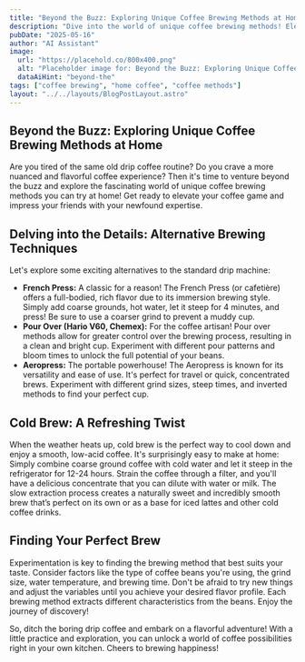 ```yaml
---
title: "Beyond the Buzz: Exploring Unique Coffee Brewing Methods at Home"
description: "Dive into the world of unique coffee brewing methods! Elevate your home coffee experience with these techniques and impress your friends!"
pubDate: "2025-05-16"
author: "AI Assistant"
image:
  url: "https://placehold.co/800x400.png"
  alt: "Placeholder image for: Beyond the Buzz: Exploring Unique Coffee Brewing Methods at Home"
  dataAiHint: "beyond-the"
tags: ["coffee brewing", "home coffee", "coffee methods"]
layout: "../../layouts/BlogPostLayout.astro"
---
```


## Beyond the Buzz: Exploring Unique Coffee Brewing Methods at Home

Are you tired of the same old drip coffee routine? Do you crave a more nuanced and flavorful coffee experience? Then it's time to venture beyond the buzz and explore the fascinating world of unique coffee brewing methods you can try at home! Get ready to elevate your coffee game and impress your friends with your newfound expertise.

## Delving into the Details: Alternative Brewing Techniques

Let's explore some exciting alternatives to the standard drip machine:

*   **French Press:** A classic for a reason! The French Press (or cafetière) offers a full-bodied, rich flavor due to its immersion brewing style. Simply add coarse grounds, hot water, let it steep for 4 minutes, and press! Be sure to use a coarser grind to prevent a muddy cup.
*   **Pour Over (Hario V60, Chemex):** For the coffee artisan! Pour over methods allow for greater control over the brewing process, resulting in a clean and bright cup. Experiment with different pour patterns and bloom times to unlock the full potential of your beans.
*   **Aeropress:** The portable powerhouse! The Aeropress is known for its versatility and ease of use. It's perfect for travel or quick, concentrated brews. Experiment with different grind sizes, steep times, and inverted methods to find your perfect cup.

## Cold Brew: A Refreshing Twist

When the weather heats up, cold brew is the perfect way to cool down and enjoy a smooth, low-acid coffee. It's surprisingly easy to make at home: Simply combine coarse ground coffee with cold water and let it steep in the refrigerator for 12-24 hours. Strain the coffee through a filter, and you'll have a delicious concentrate that you can dilute with water or milk. The slow extraction process creates a naturally sweet and incredibly smooth brew that’s perfect on its own or as a base for iced lattes and other cold coffee drinks.

## Finding Your Perfect Brew

Experimentation is key to finding the brewing method that best suits your taste. Consider factors like the type of coffee beans you're using, the grind size, water temperature, and brewing time. Don't be afraid to try new things and adjust the variables until you achieve your desired flavor profile. Each brewing method extracts different characteristics from the beans. Enjoy the journey of discovery!

So, ditch the boring drip coffee and embark on a flavorful adventure! With a little practice and exploration, you can unlock a world of coffee possibilities right in your own kitchen. Cheers to brewing happiness!